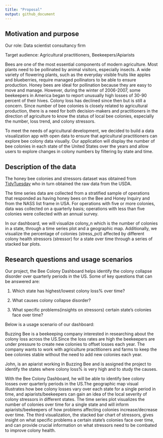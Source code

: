 ```yaml
---
title: "Proposal"
output: github_document
---
```


## Motivation and purpose

Our role: Data scientist consultancy firm

Target audience: Agricultural practitioners, Beekeepers/Apiarists

Bees are one of the most essential components of modern agriculture. Most plants need to be pollinated by animal visitors, especially insects. A wide variety of flowering plants, such as the everyday visible fruits like apples and blueberries, require managed pollinators to be able to ensure production. Honey bees are ideal for pollination because they are easy to move and manage. However, during the winter of 2006-2007, some beekeepers in America began to report unusually high losses of 30-90 percent of their hives. Colony loss has declined since then but is still a concern. Since number of bee colonies is closely related to agricultural production, there is a need for both decision-makers and practitioners in the direction of agriculture to know the status of local bee colonies, especially the number, loss trend, and colony stressors.

To meet the needs of agricultural development, we decided to build a data visualization app with open data to ensure that agricultural practitioners can explore bee colony data visually. Our application will display the number of bee colonies in each state of the United States over the years and allow users to explore changes in colony numbers by filtering by state and time.


## Description of the data

The honey bee colonies and stressors dataset was obtained from [TidyTuesday](https://github.com/rfordatascience/tidytuesday/blob/master/data/2022/2022-01-11/readme.md) who in turn obtained the raw data from the USDA. 

The time series data are collected from a stratified sample of operations that responded as having honey bees on the Bee and Honey Inquiry and from the NASS list frame in USA. For operations with five or more colonies, data was collected on a quarterly basis; operations with less than five colonies were collected with an annual survey.

In our dashboard, we will visualize colony_n which is the number of colonies in a state, through a time series plot and a geographic map. Additionally, we visualize the percentage of colonies (stress_pct) affected by different colony health stressors (stressor) for a state over time through a series of stacked bar plots.


## Research questions and usage scenarios

Our project, the Bee Colony Dashboard helps identify the colony collapse disorder over quarterly periods in the US. Some of key questions that can be answered are:

1. Which state has highest/lowest colony loss% over time?

2. What causes colony collapse disorder? 

3. What specific problems(insights on stressors) certain state's colonies face over time?


Below is a usage scenario of our dashboard:

Buzzing Bee is a beekeeping company interested in researching about the colony loss across the US.Since the loss rates are high the beekeepers are under pressure to create new colonies to offset losses each year. The company wants to work with agriculture practitioners and farms to keep the bee colonies stable without the need to add new colonies each year. 

John, is an apiarist working in Buzzing Bee and is assigned the project to identify the states where colony loss% is very high and to study the causes.   

With the Bee Colony Dashboard, he will be able to identify bee colony losses over quarterly periods in the US.The geographic map visual illustrates how bee colony losses vary over each state for a single period in time, and apiarists/beekeepers can gain an idea of the local severity of colony stressors in different states. The time series plot visualizes the number of colonies over time for a single state and will inform apiarists/beekeepers of how problems affecting colonies increase/decrease over time. The third visualization, the stacked bar chart of stressors, gives insight on what specific problems a certain state's colonies face over time, and can provide crucial information on what stressors need to be combated to improve colony health.

